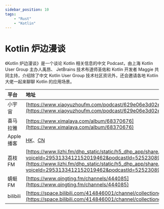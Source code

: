 ---
sidebar_position: 10
tags:
    - "Rust"
    - "Kotlin"
---

# Kotlin 炉边漫谈

《Kotlin 炉边漫谈》是一个谈论 Kotlin 相关信息的中文 Podcast，由上海 Kotlin User Group 主办人禹昂、 JetBrains 技术布道师圣佑和 Kotlin 开发者 Maggie 共同主持，介绍除了中文 Kotlin User Group 技术社区资讯外，还会邀请各地 Kotlin 大佬一起来聊聊 Kotlin 的应用场景。

| 平台 | 地址 |
|:--|:----|
| 小宇宙 | [https://www.xiaoyuzhoufm.com/podcast/629e06e3d02ea2b34ca88754](https://www.xiaoyuzhoufm.com/podcast/629e06e3d02ea2b34ca88754) |
| 喜马拉雅 | [https://www.ximalaya.com/album/68370676](https://www.ximalaya.com/album/68370676) |
| Apple 播客 | [HK](https://podcasts.apple.com/hk/podcast/kotlin-%E7%82%89%E8%BE%B9%E6%BC%AB%E8%B0%88/id1628113239)、[CN](https://podcasts.apple.com/cn/podcast/kotlin-%E7%82%89%E8%BE%B9%E6%BC%AB%E8%B0%88/id1628113239?i=1000570674587) |
| 荔枝 FM | [https://www.lizhi.fm/dhp_static/static/h5_dhp_app/share.html#/voice?voiceId=2953133412152019462&podcastId=5252308909242790015&pid=fz](https://www.lizhi.fm/dhp_static/static/h5_dhp_app/share.html#/voice?voiceId=2953133412152019462&podcastId=5252308909242790015&pid=fz) |
| 蜻蜓 FM |[https://www.qingting.fm/channels/444085](https://www.qingting.fm/channels/444085)|
| bilibili | [https://space.bilibili.com/414846001/channel/collectiondetail?sid=455051](https://space.bilibili.com/414846001/channel/collectiondetail?sid=455051) |
